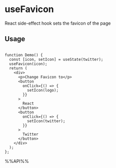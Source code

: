 # useFavicon

React side-effect hook sets the favicon of the page


## Usage

```tsx live

function Demo() {
  const [icon, setIcon] = useState(twitter);
  useFavicon(icon);
  return (
    <div>
      <p>Change Favicon to</p>
      <button
        onClick={() => {
          setIcon(logo);
        }}
      >
        React
      </button>
      <button
        onClick={() => {
          setIcon(twitter);
        }}
      >
        Twitter
      </button>
    </div>
  );
};

```

%%API%%